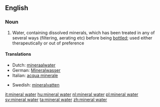 ==English==

===Noun===
{{wikipedia}}
{{en-noun|sg=[[mineral]] [[water]]}}

# Water, containing dissolved minerals, which has been treated in any of several ways (filtering, aerating etc) before being [[bottle]]d; used either therapeutically or out of preference

====Translations====
{{top}}
*Dutch: [[mineraalwater]]
*German: [[Mineralwasser]] {{n}}
*Italian: [[acqua minerale]] {{f}}
{{mid}}
* Swedish: [[mineralvatten]] {{n}}
{{bottom}}

[[it:mineral water]]
[[hu:mineral water]]
[[nl:mineral water]]
[[pl:mineral water]]
[[sv:mineral water]]
[[ta:mineral water]]
[[zh:mineral water]]